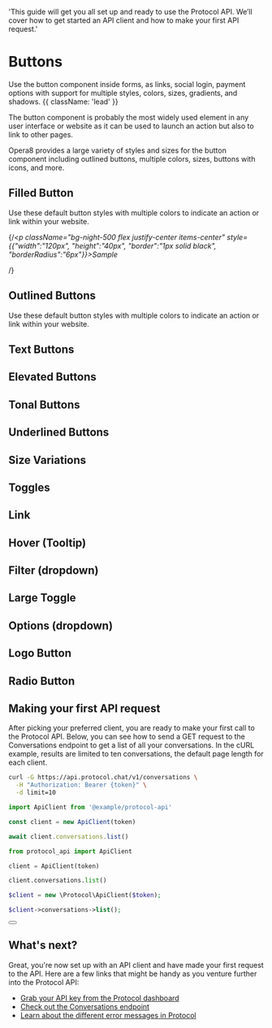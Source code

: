 

  'This guide will get you all set up and ready to use the Protocol API. We’ll cover how to get started an API client and how to make your first API request.'

# Buttons

Use the button component inside forms, as links, social login, payment options with support for multiple styles, colors, sizes, gradients, and shadows. {{ className: 'lead' }}

The button component is probably the most widely used element in any user interface or website as it can be used to launch an action but also to link to other pages.

Opera8 provides a large variety of styles and sizes for the button component including outlined buttons, multiple colors, sizes, buttons with icons, and more.


## Filled Button

Use these default button styles with multiple colors to indicate an action or link within your website.

{/*<p className="bg-night-500 flex justify-center items-center" 
style={{"width":"120px", "height":"40px", "border":"1px solid black", "borderRadius":"6px"}}>Sample</p>*/}

<FilledButton />


## Outlined Buttons

Use these default button styles with multiple colors to indicate an action or link within your website.

<OutlinedButton />


## Text Buttons
<TextButton />


## Elevated Buttons
<ElevatedButton />


## Tonal Buttons
<TonalButton />


## Underlined Buttons
<UnderlinedButton />

## Size Variations
<ButtonSize />

## Toggles
<ButtonToggle />

## Link
<ButtonLink />

## Hover (Tooltip)
<ButtonTooltip />

## Filter (dropdown)
<ButtonFilter />


## Large Toggle
<ButtonToggleLarge />

## Options (dropdown)
<ButtonOption />

## Logo Button 

## Radio Button 
<ButtonRadio />




## Making your first API request

After picking your preferred client, you are ready to make your first call to the Protocol API. Below, you can see how to send a GET request to the Conversations endpoint to get a list of all your conversations. In the cURL example, results are limited to ten conversations, the default page length for each client.

<CodeGroup tag="GET" label="/v1/conversations">

```bash {{ title: 'cURL' }}
curl -G https://api.protocol.chat/v1/conversations \
  -H "Authorization: Bearer {token}" \
  -d limit=10
```

```js
import ApiClient from '@example/protocol-api'

const client = new ApiClient(token)

await client.conversations.list()
```

```python
from protocol_api import ApiClient

client = ApiClient(token)

client.conversations.list()
```

```php
$client = new \Protocol\ApiClient($token);

$client->conversations->list();
```

</CodeGroup>

<div className="not-prose">
  <Button
    href="/conversations"
    variant="text"
    arrow="right"
    children="Read the docs for the Conversations endpoint"
  />
</div>

## What's next?

Great, you're now set up with an API client and have made your first request to the API. Here are a few links that might be handy as you venture further into the Protocol API:

- [Grab your API key from the Protocol dashboard](#)
- [Check out the Conversations endpoint](/conversations)
- [Learn about the different error messages in Protocol](/errors)
